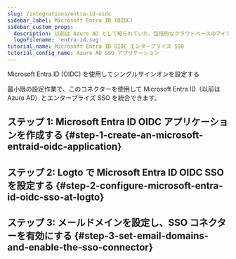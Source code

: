 ```yaml
---
slug: /integrations/entra-id-oidc
sidebar_label: Microsoft Entra ID (OIDC)
sidebar_custom_props:
  description: 以前は Azure AD として知られていた、包括的なクラウドベースのアイデンティティ管理サービス。
  logoFilename: 'entra-id.svg'
tutorial_name: Microsoft Entra ID OIDC エンタープライズ SSO
tutorial_config_name: Azure AD SSO アプリケーション
---
```




Microsoft Entra ID (OIDC) を使用してシングルサインオンを設定する

最小限の設定作業で、このコネクターを使用して Microsoft Entra ID（以前は Azure AD）とエンタープライズ SSO を統合できます。

<GuideTip />

## ステップ 1: Microsoft Entra ID OIDC アプリケーションを作成する \{#step-1-create-an-microsoft-entraid-oidc-application}

<Step1 />

## ステップ 2: Logto で Microsoft Entra ID OIDC SSO を設定する \{#step-2-configure-microsoft-entra-id-oidc-sso-at-logto}

<Step2 />

## ステップ 3: メールドメインを設定し、SSO コネクターを有効にする \{#step-3-set-email-domains-and-enable-the-sso-connector}

<Step3 />
